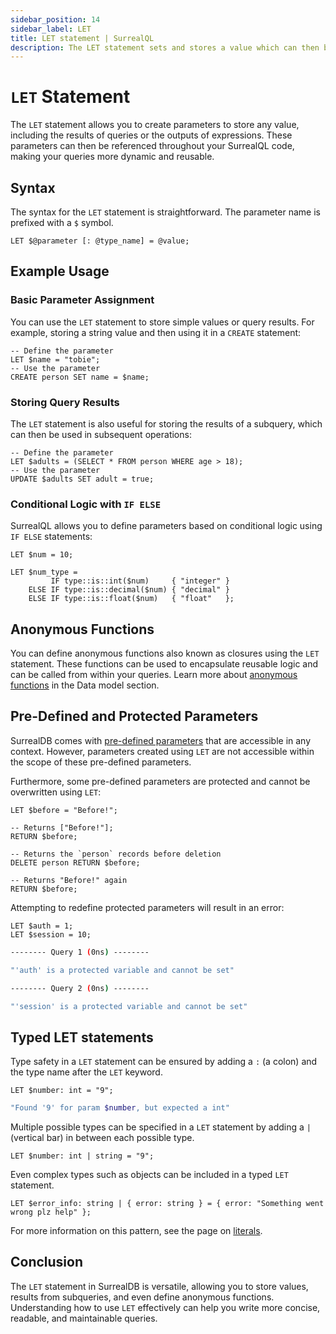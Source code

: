 ```yaml
---
sidebar_position: 14
sidebar_label: LET
title: LET statement | SurrealQL
description: The LET statement sets and stores a value which can then be used in a subsequent query.
---
```



# `LET` Statement

The `LET` statement allows you to create parameters to store any value, including the results of queries or the outputs of expressions. These parameters can then be referenced throughout your SurrealQL code, making your queries more dynamic and reusable.

## Syntax

The syntax for the `LET` statement is straightforward. The parameter name is prefixed with a `$` symbol.

```surql title="SurrealQL Syntax"
LET $@parameter [: @type_name] = @value; 
```

## Example Usage

### Basic Parameter Assignment

You can use the `LET` statement to store simple values or query results. For example, storing a string value and then using it in a `CREATE` statement:

```surql
-- Define the parameter
LET $name = "tobie";
-- Use the parameter
CREATE person SET name = $name;
```

### Storing Query Results

The `LET` statement is also useful for storing the results of a subquery, which can then be used in subsequent operations:

```surql
-- Define the parameter
LET $adults = (SELECT * FROM person WHERE age > 18);
-- Use the parameter
UPDATE $adults SET adult = true;
```

### Conditional Logic with `IF ELSE`

SurrealQL allows you to define parameters based on conditional logic using `IF ELSE` statements:

```surql
LET $num = 10;

LET $num_type = 
         IF type::is::int($num)     { "integer" }
    ELSE IF type::is::decimal($num) { "decimal" }
    ELSE IF type::is::float($num)   { "float"   };
```

## Anonymous Functions

You can define anonymous functions also known as closures using the `LET` statement. These functions can be used to encapsulate reusable logic and can be called from within your queries. Learn more about [anonymous functions](/docs/surrealql/datamodel/closures) in the Data model section.


## Pre-Defined and Protected Parameters

SurrealDB comes with [pre-defined parameters](/docs/surrealql/parameters) that are accessible in any context. However, parameters created using `LET` are not accessible within the scope of these pre-defined parameters. 

Furthermore, some pre-defined parameters are protected and cannot be overwritten using `LET`:

```surql
LET $before = "Before!";

-- Returns ["Before!"];
RETURN $before;

-- Returns the `person` records before deletion
DELETE person RETURN $before;

-- Returns "Before!" again
RETURN $before;
```

Attempting to redefine protected parameters will result in an error:

```surql
LET $auth = 1;
LET $session = 10;
```

```bash title="Output"
-------- Query 1 (0ns) --------

"'auth' is a protected variable and cannot be set"

-------- Query 2 (0ns) --------

"'session' is a protected variable and cannot be set"
```

## Typed LET statements

<Since v="v2.0.0" />

Type safety in a `LET` statement can be ensured by adding a `:` (a colon) and the type name after the `LET` keyword.

```surql
LET $number: int = "9";
```

```bash title="Output"
"Found '9' for param $number, but expected a int"
```

Multiple possible types can be specified in a `LET` statement by adding a `|` (vertical bar) in between each possible type.

```surql
LET $number: int | string = "9";
```

Even complex types such as objects can be included in a typed `LET` statement.

```surql
LET $error_info: string | { error: string } = { error: "Something went wrong plz help" };
```

For more information on this pattern, see the page on [literals](/docs/surrealdb/surrealql/datamodel/literals).

## Conclusion

The `LET` statement in SurrealDB is versatile, allowing you to store values, results from subqueries, and even define anonymous functions. Understanding how to use `LET` effectively can help you write more concise, readable, and maintainable queries.
